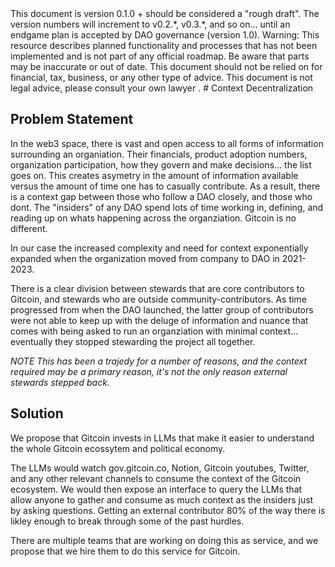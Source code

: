 
<Callout type="info">
This document is version 0.1.0 + should be considered a "rough draft".  The version numbers will increment to v0.2.*, v0.3.*, and so on... until an endgame plan is accepted by DAO governance (version 1.0).
</Callout>


<Callout type="warning">
  Warning: This resource describes planned functionality and processes that has
  not been implemented and is not part of any official roadmap. Be aware that parts may be inaccurate or out of
  date.  This document should not be relied on for financial, tax, business, or any other type of advice.  This document is not legal advice, please consult your own lawyer .
</Callout>
# Context Decentralization

## Problem Statement

In the web3 space, there is vast and open access to all forms of information surrounding an organiation. Their financials, product adoption numbers, organization participation, how they govern and make decisions... the list goes on. This creates asymetry in the amount of information available versus the amount of time one has to casually contribute. As a result, there is a context gap between those who follow a DAO closely, and those who dont. The "insiders" of any DAO spend lots of time working in, defining, and reading up on whats happening across the organziation. Gitcoin is no different. 

In our case the increased complexity and need for context exponentially expanded when the organization moved from company to DAO in 2021-2023.

There is a clear division between stewards that are core contributors to Gitcoin, and stewards who are outside community-contributors.  As time progressed from when the DAO launched, the latter group of contributors were not able to keep up with the deluge of information and nuance that comes with being asked to run an organziation with minimal context... eventually they stopped stewarding the project all together. 

*NOTE This has been a trajedy for a number of reasons, and the context required may be a primary reason, it's not the only reason external stewards stepped back.*

## Solution

We propose that Gitcoin invests in LLMs that make it easier to understand the whole Gitcoin ecossytem and political economy.

The LLMs would watch gov.gitcoin.co, Notion, Gitcoin youtubes, Twitter, and any other relevant channels to consume the context of the Gitcoin ecosystem.  We would then expose an interface to query the LLMs that allow anyone to gather and consume as much context as the insiders just by asking questions. Getting an external contributor 80% of the way there is likley enough to break through some of the past hurdles.

There are multiple teams that are working on doing this as service, and we propose that we hire them to do this service for Gitcoin.

